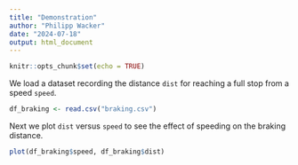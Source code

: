 ---
title: "Demonstration"
author: "Philipp Wacker"
date: "2024-07-18"
output: html_document
---

```{r setup, include=FALSE}
knitr::opts_chunk$set(echo = TRUE)
```

We load a dataset recording the distance `dist` for reaching a full stop from a speed `speed`. 

```{r}
df_braking <- read.csv("braking.csv")
```

Next we plot `dist` versus `speed` to see the effect of speeding on the braking distance.

```{r}
plot(df_braking$speed, df_braking$dist)
```

